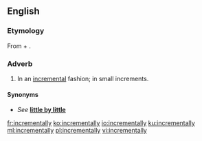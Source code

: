 ==English==

===Etymology===

From {{term|incremental|lang=en}} + {{term|-ly|lang=en}}.

===Adverb===
{{en-adv}}

# In an [[incremental]] fashion; in small increments.

====Synonyms====
* ''See'' '''[[little by little]]'''

[[fr:incrementally]]
[[ko:incrementally]]
[[io:incrementally]]
[[ku:incrementally]]
[[ml:incrementally]]
[[pl:incrementally]]
[[vi:incrementally]]